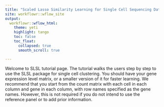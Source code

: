 ```yaml
---
title: "Scaled Lasso Similarity Learning for Single Cell Sequencing Data"
site: workflowr::wflow_site
output:
  workflowr::wflow_html:
    theme: yeti
    highlight: tango
    toc: false
    toc_float: 
      collapsed: true
      smooth_scroll: true

---
```


Welcome to SLSL tutorial page. The tutorial walks the users step by step to use the SLSL package for single cell clustering. You should have your gene expression level matrix, or a smaller version of it for faster learning. We recommend that you start from the count matrix with each cell in each column and gene in each column, with row names specified as the gene names. However, this is not required if you do not intend to use the reference panel or to add prior information. 


